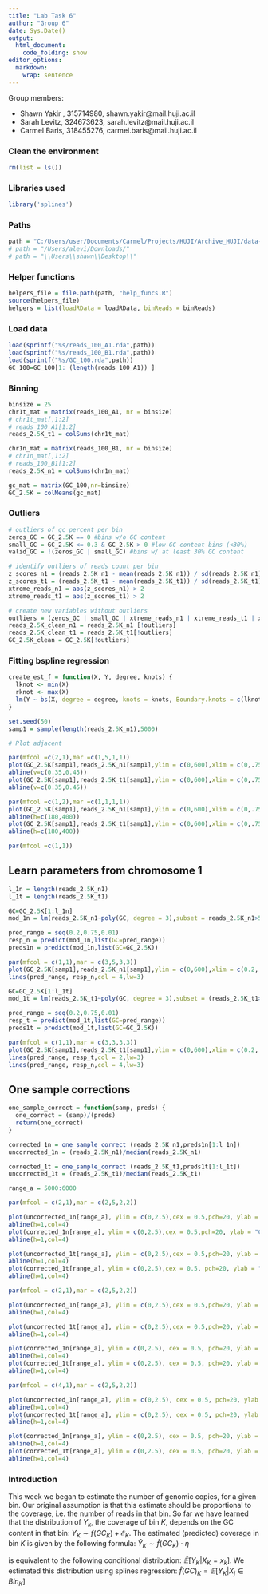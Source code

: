 ```yaml
---
title: "Lab Task 6"
author: "Group 6"
date: Sys.Date()
output:
  html_document:
    code_folding: show
editor_options: 
  markdown: 
    wrap: sentence
---
```


Group members:

- Shawn Yakir , 315714980,  shawn.yakir@mail.huji.ac.il
- Sarah Levitz, 324673623, sarah.levitz@mail.huji.ac.il
- Carmel Baris, 318455276, carmel.baris@mail.huji.ac.il 

### Clean the environment
```r
rm(list = ls())
```

### Libraries used

```r
library('splines')
```


### Paths
```r
path = "C:/Users/user/Documents/Carmel/Projects/HUJI/Archive_HUJI/data-analysis-genomics/data"
# path = "/Users/alevi/Downloads/"
# path = "\\Users\\shawn\\Desktop\\"
```


### Helper functions
```r
helpers_file = file.path(path, "help_funcs.R")
source(helpers_file)
helpers = list(loadRData = loadRData, binReads = binReads)
```


### Load data
```r
load(sprintf("%s/reads_100_A1.rda",path))
load(sprintf("%s/reads_100_B1.rda",path))
load(sprintf("%s/GC_100.rda",path))
GC_100=GC_100[1: (length(reads_100_A1)) ]
```

### Binning
```r
binsize = 25
chr1t_mat = matrix(reads_100_A1, nr = binsize)
# chr1t_mat[,1:2]
# reads_100_A1[1:2]
reads_2.5K_t1 = colSums(chr1t_mat)

chr1n_mat = matrix(reads_100_B1, nr = binsize)
# chr1n_mat[,1:2]
# reads_100_B1[1:2]
reads_2.5K_n1 = colSums(chr1n_mat)

gc_mat = matrix(GC_100,nr=binsize)
GC_2.5K = colMeans(gc_mat)
```






### Outliers
```r
# outliers of gc percent per bin
zeros_GC = GC_2.5K == 0 #bins w/o GC content
small_GC = GC_2.5K <= 0.3 & GC_2.5K > 0 #low-GC content bins (<30%)
valid_GC = !(zeros_GC | small_GC) #bins w/ at least 30% GC content

# identify outliers of reads count per bin
z_scores_n1 = (reads_2.5K_n1 - mean(reads_2.5K_n1)) / sd(reads_2.5K_n1)
z_scores_t1 = (reads_2.5K_t1 - mean(reads_2.5K_t1)) / sd(reads_2.5K_t1)
xtreme_reads_n1 = abs(z_scores_n1) > 2
xtreme_reads_t1 = abs(z_scores_t1) > 2

# create new variables without outliers
outliers = (zeros_GC | small_GC | xtreme_reads_n1 | xtreme_reads_t1 | xtreme_reads_n1)
reads_2.5K_clean_n1 = reads_2.5K_n1 [!outliers]
reads_2.5K_clean_t1 = reads_2.5K_t1[!outliers]
GC_2.5K_clean = GC_2.5K[!outliers]
```

### Fitting bspline regression
```r
create_est_f = function(X, Y, degree, knots) {
  lknot <- min(X)
  rknot <- max(X)
  lm(Y ~ bs(X, degree = degree, knots = knots, Boundary.knots = c(lknot, rknot)))
}

```


```r
set.seed(50)
samp1 = sample(length(reads_2.5K_n1),5000)
```

```r
# Plot adjacent

par(mfcol =c(2,1),mar =c(1,5,1,1))
plot(GC_2.5K[samp1],reads_2.5K_n1[samp1],ylim = c(0,600),xlim = c(0,.75), cex = 0.4, pch=20, ylab="Healthy 1")
abline(v=c(0.35,0.45))
plot(GC_2.5K[samp1],reads_2.5K_t1[samp1],ylim = c(0,600),xlim = c(0,.75),cex = 0.4, pch=20, ylab="Tumor 1")
abline(v=c(0.35,0.45))

par(mfcol =c(1,2),mar =c(1,1,1,1))
plot(GC_2.5K[samp1],reads_2.5K_n1[samp1],ylim = c(0,600),xlim = c(0,.75), cex = 0.4, pch=20, main="Healthy 1")
abline(h=c(180,400))
plot(GC_2.5K[samp1],reads_2.5K_t1[samp1],ylim = c(0,600),xlim = c(0,.75),cex = 0.4, pch=20, main="Tumor 1")
abline(h=c(180,400))

par(mfcol =c(1,1))

```


## Learn parameters from chromosome 1

```r
l_1n = length(reads_2.5K_n1)
l_1t = length(reads_2.5K_t1)

GC=GC_2.5K[1:l_1n]
mod_1n = lm(reads_2.5K_n1~poly(GC, degree = 3),subset = reads_2.5K_n1>50 & reads_2.5K_n1<600 )

pred_range = seq(0.2,0.75,0.01)
resp_n = predict(mod_1n,list(GC=pred_range))
preds1n = predict(mod_1n,list(GC=GC_2.5K))

par(mfcol = c(1,1),mar = c(3,5,3,3))
plot(GC_2.5K[samp1],reads_2.5K_n1[samp1],ylim = c(0,600),xlim = c(0.2,.75), cex = 0.5, pch=20, ylab = "Healthy 1")
lines(pred_range, resp_n,col = 4,lw=3)

```


```r
GC=GC_2.5K[1:l_1t]
mod_1t = lm(reads_2.5K_t1~poly(GC, degree = 3),subset = (reads_2.5K_t1>50)&(reads_2.5K_t1<500))

pred_range = seq(0.2,0.75,0.01)
resp_t = predict(mod_1t,list(GC=pred_range))
preds1t = predict(mod_1t,list(GC=GC_2.5K))

par(mfcol = c(1,1),mar = c(3,3,3,3))
plot(GC_2.5K[samp1],reads_2.5K_t1[samp1],ylim = c(0,600),xlim = c(0.2,.75), cex = 0.5, pch=20, main = "Tumor 1")
lines(pred_range, resp_t,col = 2,lw=3)
lines(pred_range, resp_n,col = 4,lw=3)
```


## One sample corrections
```r
one_sample_correct = function(samp, preds) {
  one_correct = (samp)/(preds)
  return(one_correct)
}
```

```r
corrected_1n = one_sample_correct (reads_2.5K_n1,preds1n[1:l_1n])
uncorrected_1n = (reads_2.5K_n1)/median(reads_2.5K_n1) 

corrected_1t = one_sample_correct (reads_2.5K_t1,preds1t[1:l_1t])
uncorrected_1t = (reads_2.5K_t1)/median(reads_2.5K_t1) 

range_a = 5000:6000
```

```r
par(mfcol = c(2,1),mar = c(2,5,2,2))

plot(uncorrected_1n[range_a], ylim = c(0,2.5),cex = 0.5,pch=20, ylab = "Before Fix", main = "Healthy 1")
abline(h=1,col=4)
plot(corrected_1n[range_a], ylim = c(0,2.5),cex = 0.5,pch=20, ylab = "Corrected")
abline(h=1,col=4)

plot(uncorrected_1t[range_a], ylim = c(0,2.5),cex = 0.5,pch=20, ylab = "Before Fix", main = "Tumor 1")
abline(h=1,col=4)
plot(corrected_1t[range_a], ylim = c(0,2.5),cex = 0.5, pch=20, ylab = "Corrected")
abline(h=1,col=4)

```

```r
par(mfcol = c(2,1),mar = c(2,5,2,2))

plot(uncorrected_1n[range_a], ylim = c(0,2.5),cex = 0.5,pch=20, ylab = "Healthy 1", main = "Before Fix")
abline(h=1,col=4)

plot(uncorrected_1t[range_a], ylim = c(0,2.5),cex = 0.5,pch=20, ylab = "Tumor 1")
abline(h=1,col=4)

plot(corrected_1n[range_a], ylim = c(0,2.5), cex = 0.5, pch=20, ylab = "Healthy 1", main = "Corrected")
abline(h=1,col=4)
plot(corrected_1t[range_a], ylim = c(0,2.5), cex = 0.5, pch=20, ylab = "Tumor 1")
abline(h=1,col=4)

```


```r
par(mfcol = c(4,1),mar = c(2,5,2,2))

plot(uncorrected_1n[range_a], ylim = c(0,2.5), cex = 0.5, pch=20, ylab = "Healthy 1", main = "Before Fix")
abline(h=1,col=4)
plot(uncorrected_1t[range_a], ylim = c(0,2.5), cex = 0.5, pch=20, ylab = "Tumor 1")
abline(h=1,col=4)

plot(corrected_1n[range_a], ylim = c(0,2.5), cex = 0.5, pch=20, ylab = "Healthy 1", main = "Corrected")
abline(h=1,col=4)
plot(corrected_1t[range_a], ylim = c(0,2.5), cex = 0.5, pch=20, ylab = "Tumor 1")
abline(h=1,col=4)

```

### Introduction 

This week we began to estimate the number of genomic copies, for a given bin. \n
Our original assumption is that this estimate should be proportional to the coverage, i.e. the number of reads in that bin. \n
So far we have learned that the distribution of $Y_k$, the coverage of bin $K$, depends on the GC content in that bin: $Y_K \sim f(GC_K) + \mathcal{E}_K$. \n
The estimated (predicted) coverage in bin $K$ is given by the following formula: $\hat{Y}_K \sim \hat{f}(GC_K) \ \cdot \ \eta$

is equivalent to the following conditional distribution: $\hat{𝔼}\big[ Y_K|X_K=x_k \big]$. We estimated this distribution using splines regression: $\hat{f}(GC)_K = 𝔼[Y_K | X_j \in Bin_K]$


<!-- ### Q1. Estimating Number of copies  -->

<!-- $$\hat{a}_K = \frac{Y_K}{\hat{f}(GC_K)} \cdot \frac{1}{\mathcal{E}_K}$$ -->

<!-- ```{r copies} -->

<!-- estimate_num_copies <- function(Y, X, Yhat, varNoise) { -->
<!--   copies_est <- Y / Yhat -->

<!--   # Apply noise if varNoise is provided -->
<!--   if (!is.null(varNoise) && varNoise > 0) { -->
<!--     noise = exp(rnorm(length(Y), mean = 0, sd = sqrt(varNoise))) -->
<!--     copies_est = copies_est / noise -->
<!--   } -->

<!--   return(copies_est) -->
<!-- } -->

<!-- ``` -->


<!-- ### Q2.a. Estimating for Specific Region -->

<!-- ```{r wet_run} -->
<!-- # Select an area of 1000 consecutive cells -->
<!-- start_idx = 2000  # You can choose any starting index -->
<!-- end_idx = start_idx + 999 -->
<!-- selected_GC_2.5K = GC_2.5K[start_idx:end_idx] -->
<!-- selected_reads_2.5K = reads_2.5K[start_idx:end_idx] -->

<!-- myknots = c(0.415, 0.45, 0.54) -->

<!-- est_f_select = create_est_f(X = selected_GC_2.5K, Y = selected_reads_2.5K, degree = 3, knots = myknots) -->
<!-- pred_reads_2.5K = est_f_select$fitted.values -->
<!-- tiny_v = 0.0001 -->

<!-- est_a = estimate_num_copies(Y=selected_reads_2.5K, X=selected_GC_2.5K, Yhat=pred_reads_2.5K, varNoise=tiny_v) -->
<!-- summary(est_a) -->

<!-- # Show the marginal distribution -->
<!-- hist(est_a, main = "Marginal Distribution of Estimated Num of Copies", xlab = "Number of Copies (Est.)") -->

<!-- # Show the genome-wide distribution -->
<!-- plot(est_a, main = "Spatial Distribution of Estimated Num of Copies",  -->
<!--      xlab = "Chromosomal Index", ylab = "Number of Copies (Est.)", -->
<!--      ylim = c(0,2), col=rgb(0,0,0,0.75)) -->


<!-- # Color outliers in genome-wide distribution -->
<!-- upr_lim = 1.5 -->
<!-- lwr_lim = 0.5 -->
<!-- suspected = (est_a > upr_lim | est_a < lwr_lim) -->
<!-- abline(h=c(lwr_lim,upr_lim), lwd=1.3, lty=44, col="indianred2") -->
<!-- abline(h=1, lwd=2.5, col="royalblue") -->

<!-- ``` -->

<!-- ### Q2.b. Measuring the Quality of the Estimator -->

<!-- We will compare two estimations, each with a different estimated sample variance of the errors. -->

<!-- ```{r} -->

<!-- cat("Variance of noise/error:", sprintf("%.0004f", tiny_v), "\n") -->
<!-- cat("Avg num of copies (est):", round(mean(est_a),4), "\n") -->
<!-- mad_1 = mean(abs(est_a - round(mean(est_a),4))) -->
<!-- cat("Mean Absolute Deviation:", round(mad_1,4), "\n") -->

<!-- cat("\n") -->

<!-- small_v = 0.2 -->
<!-- est_a0 = estimate_num_copies(Y=selected_reads_2.5K, X=selected_GC_2.5K, Yhat=pred_reads_2.5K, varNoise=small_v) -->

<!-- cat("Variance of noise/error:", sprintf("%.3f", small_v), "\n") -->
<!-- cat("Avg num of copies (est):", round(mean(est_a0),3), "\n") -->
<!-- mad1 = mean(abs(est_a0 - round(mean(est_a0),4))) -->
<!-- cat("Mean Absolute Deviation:", round(mad1,3), "\n") -->


<!-- ``` -->

<!-- ### Q3. Evaluating the Quality of the Estimator -->
<!-- ... -->

<!-- ```{r} -->
<!-- estimate_v = function(Y, GC, Yhat) { -->

<!--   # Calculate ratio -->
<!--   ratio = Y / Yhat -->

<!--   # Remove infinite and zero values -->
<!--   ratio = ratio[is.finite(ratio) & ratio > 0] -->

<!--   # Estimate v as the sample variance of the log of this ratio -->
<!--   v_estimate = var(log(ratio)) -->
<!--   return(v_estimate) -->
<!-- } -->

<!-- est_f = create_est_f(X = GC_2.5K, Y = reads_2.5K, degree = 3, knots = myknots) -->
<!-- pred_reads_2.5K = est_f$fitted.values -->

<!-- est_v = estimate_v(reads_2.5K, GC_2.5K, pred_reads_2.5K) -->
<!-- print(round(est_v,2)) -->

<!-- ``` -->


<!-- ### Conclusions -->
<!-- * The estimator generally performs well with most estimated copy numbers centered around the expected value of 1. -->
<!-- * There is moderate noise in the data, and the estimator's performance degrades as noise increases. -->
<!-- * Outliers and regions with significant deviations from the expected number of copies need further investigation to understand if they are due to biological variations or noise. -->
<!-- * Fine-tuning the model parameters is essential for improving the estimator's accuracy and robustness. -->


